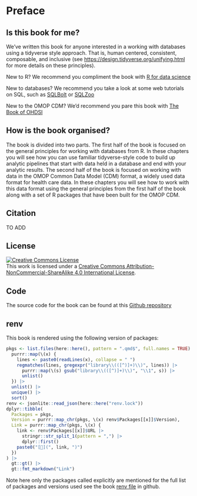 # Preface {.unnumbered}

## Is this book for me?

We've written this book for anyone interested in a working with databases using a tidyverse style approach. That is, human centered, consistent, composable, and inclusive (see <https://design.tidyverse.org/unifying.html> for more details on these principles).

New to R? We recommend you compliment the book with [R for data science](https://r4ds.had.co.nz/)

New to databases? We recommend you take a look at some web tutorials on SQL, such as [SQLBolt](https://sqlbolt.com/) or [SQLZoo](https://www.sqlzoo.net/wiki/SQL_Tutorial)

New to the OMOP CDM? We'd recommend you pare this book with [The Book of OHDSI](https://ohdsi.github.io/TheBookOfOhdsi/)

## How is the book organised?

The book is divided into two parts. The first half of the book is focused on the general principles for working with databases from R. In these chapters you will see how you can use familiar tidyverse-style code to build up analytic pipelines that start with data held in a database and end with your analytic results. The second half of the book is focused on working with data in the OMOP Common Data Model (CDM) format, a widely used data format for health care data. In these chapters you will see how to work with this data format using the general principles from the first half of the book along with a set of R packages that have been built for the OMOP CDM.

## Citation

TO ADD

## License

```{=html}
<a rel="license" href="http://creativecommons.org/licenses/by-nc-sa/4.0/"><img src="https://i.creativecommons.org/l/by-nc-sa/4.0/88x31.png" alt="Creative Commons License" style="border-width:0"/></a> <br />This work is licensed under a <a rel="license" href="http://creativecommons.org/licenses/by-nc-sa/4.0/">Creative Commons Attribution-NonCommercial-ShareAlike 4.0 International License</a>.
```
## Code

The source code for the book can be found at this [Github repository](https://github.com/oxford-pharmacoepi/RProgrammingWithDatabases "TidyRProgrammingWithDatabases")

## renv

This book is rendered using the following version of packages:

```r
pkgs <- list.files(here::here(), pattern = ".qmd$", full.names = TRUE) |>
  purrr::map(\(x) {
    lines <- paste0(readLines(x), collapse = " ")
    regmatches(lines, gregexpr("library\\(([^)]+)\\)", lines)) |>
      purrr::map(\(s) gsub("library\\(([^)]+)\\)", "\\1", s)) |>
      unlist()
  }) |>
  unlist() |>
  unique() |>
  sort()
renv <- jsonlite::read_json(here::here("renv.lock"))
dplyr::tibble(
  Packages = pkgs,
  Version = purrr::map_chr(pkgs, \(x) renv$Packages[[x]]$Version),
  Link = purrr::map_chr(pkgs, \(x) {
    link <- renv$Packages[[x]]$URL |>
      stringr::str_split_1(pattern = ",") |>
      dplyr::first()
    paste0("[🔗](", link, ")")
  })
) |>
  gt::gt() |>
  gt::fmt_markdown("Link")
```

Note here only the packages called explicitly are mentioned for the full list of packages and versions used see the book [renv file](https://github.com/oxford-pharmacoepi/Tidy-R-programming-with-OMOP/blob/main/renv.lock) in github.
